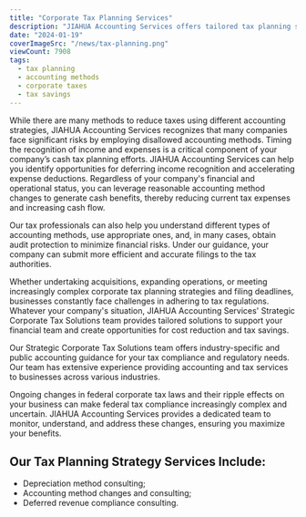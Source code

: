 ```yaml
---
title: "Corporate Tax Planning Services"
description: "JIAHUA Accounting Services offers tailored tax planning solutions to help businesses optimize tax strategies, reduce tax liabilities, and improve cash flow. Services include depreciation method consulting, accounting method changes, and deferred revenue compliance consulting."
date: "2024-01-19"
coverImageSrc: "/news/tax-planning.png"
viewCount: 7908
tags:
  - tax planning
  - accounting methods
  - corporate taxes
  - tax savings
---
```


While there are many methods to reduce taxes using different accounting strategies, JIAHUA Accounting Services recognizes that many companies face significant risks by employing disallowed accounting methods. Timing the recognition of income and expenses is a critical component of your company’s cash tax planning efforts. JIAHUA Accounting Services can help you identify opportunities for deferring income recognition and accelerating expense deductions. Regardless of your company's financial and operational status, you can leverage reasonable accounting method changes to generate cash benefits, thereby reducing current tax expenses and increasing cash flow.

Our tax professionals can also help you understand different types of accounting methods, use appropriate ones, and, in many cases, obtain audit protection to minimize financial risks. Under our guidance, your company can submit more efficient and accurate filings to the tax authorities.

Whether undertaking acquisitions, expanding operations, or meeting increasingly complex corporate tax planning strategies and filing deadlines, businesses constantly face challenges in adhering to tax regulations. Whatever your company's situation, JIAHUA Accounting Services' Strategic Corporate Tax Solutions team provides tailored solutions to support your financial team and create opportunities for cost reduction and tax savings.

Our Strategic Corporate Tax Solutions team offers industry-specific and public accounting guidance for your tax compliance and regulatory needs. Our team has extensive experience providing accounting and tax services to businesses across various industries.

Ongoing changes in federal corporate tax laws and their ripple effects on your business can make federal tax compliance increasingly complex and uncertain. JIAHUA Accounting Services provides a dedicated team to monitor, understand, and address these changes, ensuring you maximize your benefits.

## Our Tax Planning Strategy Services Include:

- Depreciation method consulting;
- Accounting method changes and consulting;
- Deferred revenue compliance consulting.